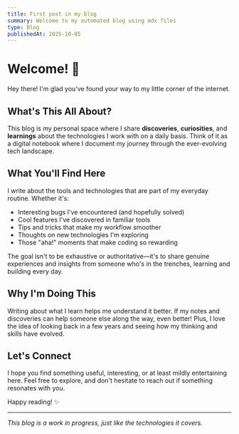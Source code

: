 ```yaml
---
title: First post in my blog
summary: Welcome to my automated blog using mdx files
type: Blog
publishedAt: 2025-10-05
---
```


# Welcome! 👋

Hey there! I'm glad you've found your way to my little corner of the internet.

## What's This All About?

This blog is my personal space where I share **discoveries**, **curiosities**, and **learnings** about the technologies I work with on a daily basis. Think of it as a digital notebook where I document my journey through the ever-evolving tech landscape.

## What You'll Find Here

I write about the tools and technologies that are part of my everyday routine. Whether it's:

- Interesting bugs I've encountered (and hopefully solved)
- Cool features I've discovered in familiar tools
- Tips and tricks that make my workflow smoother
- Thoughts on new technologies I'm exploring
- Those "aha!" moments that make coding so rewarding

The goal isn't to be exhaustive or authoritative—it's to share genuine experiences and insights from someone who's in the trenches, learning and building every day.

## Why I'm Doing This

Writing about what I learn helps me understand it better. If my notes and discoveries can help someone else along the way, even better! Plus, I love the idea of looking back in a few years and seeing how my thinking and skills have evolved.

## Let's Connect

I hope you find something useful, interesting, or at least mildly entertaining here. Feel free to explore, and don't hesitate to reach out if something resonates with you.

Happy reading! ✨

---

_This blog is a work in progress, just like the technologies it covers._
